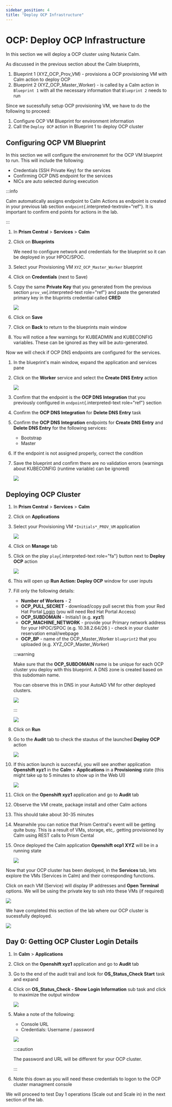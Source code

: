 ```yaml
---
sidebar_position: 4
title: "Deploy OCP Infrastructure"
---
```


# OCP: Deploy OCP Infrastructure

In this section we will deploy a OCP cluster using Nutanix Calm.

As discussed in the previous section about the Calm blueprints,

1.  Blueprint 1 (XYZ_OCP_Prov_VM) - provisions a OCP provisioning VM with Calm action to deploy OCP
2.  Blueprint 2 (XYZ_OCP_Master_Worker) - is called by a Calm action in `Blueprint 1` with all the necessary information that `Blueprint 2` needs to run

Since we sucessfully setup OCP provisioning VM, we have to do the following to proceed:

1.  Configure OCP VM Blueprint for environment information
2.  Call the `Deploy OCP` action in Blueprint 1 to deploy OCP cluster

## Configuring OCP VM Blueprint

In this section we will configure the environemnt for the OCP VM blueprint to run. This will include the following:

-   Credentials (SSH Private Key) for the services
-   Confirming OCP DNS endpoint for the services
-   NICs are auto selected during execution

:::info

Calm automatically assigns endpoint to Calm Actions as endpoint is created in your previous lab section `endpoint`{.interpreted-textrole="ref"}. It is important to confirm end points for actions in the lab.

:::

1.  In **Prism Central** > **Services** > **Calm**

2.  Click on **Blueprints**

    We need to configure network and credentials for the blueprint so it can be deployed in your HPOC/SPOC.

1.  Select your Provisioning VM `XYZ_OCP_Master_Worker` blueprint

2.  Click on **Credentials** (next to Save)

3.  Copy the same **Private Key** that you generated from the previous
    section `prov_vm`{.interpreted-text role="ref"} and paste the
    generated primary key in the bluprints credential called **CRED**

    ![](ocp_vms_images/ocp_bp_save_cred.png)

4.  Click on **Save**

5.  Click on **Back** to return to the blueprints main window

6.  You will notice a few warnings for KUBEADMIN and KUBECONFIG
    variables. These can be ignored as they will be auto-generated.

Now we will check if OCP DNS endpoints are configured for the services.

1.  In the blueprint\'s main window, expand the application and services
    pane

2.  Click on the **Worker** service and select the **Create DNS Entry**
    action

    ![](ocp_vms_images/ocp_service_ep_confirm.png)

3.  Confirm that the endpoint is the **OCP DNS Integration** that you
    previously configured in `endpoint`{.interpreted-text role="ref"}
    section

4.  Confirm the **OCP DNS Integration** for **Delete DNS Entry** task

5.  Confirm the **OCP DNS Integration** endpoints for **Create DNS
    Entry** and **Delete DNS Entry** for the following services:

    -   Bootstrap
    -   Master

6.  If the endpoint is not assigned properly, correct the condition

7.  Save the blueprint and confirm there are no validation errors
    (warnings about KUBECONFIG (runtime variable) can be ignored)

    ![](ocp_vms_images/ocp_bp_save_validation.png)

## Deploying OCP Cluster

1.  In **Prism Central** \> **Services** \> **Calm**

2.  Click on **Applications**

3.  Select your Provisioning VM `*Initials*_PROV_VM` application

    ![](ocp_vms_images/prov_vm_app.png)

4.  Click on **Manage** tab

5.  Click on the play `play`{.interpreted-text role="fa"} button next to
    **Deploy OCP** action

    ![](ocp_vms_images/ocp_deployocp_action.png)

6.  This will open up **Run Action: Deploy OCP** window for user inputs

7.  Fill only the following details:

    -   **Number of Workers** - 2
    -   **OCP_PULL_SECRET** - download/copy pull secret this from your Red Hat Portal [Login](https://console.redhat.com/openshift/install/pull-secret) (you will need Red Hat Portal Access)
    -   **OCP_SUBDOMAIN** - Initials1 (e.g. **xyz1**)
    -   **OCP_MACHINE_NETWORK** - provide your Primary network address for your HPOC/SPOC (e.g. 10.38.2.64/26 ) - check in your cluster reservation email/webpage
    -   **OCP_BP** - name of the OCP_Master_Worker `blueprint2` that you
        uploaded (e.g. XYZ_OCP_Master_Worker)

    :::warning
   
    Make sure that the **OCP_SUBDOMAIN** name is be unique for each OCP cluster you deploy with this blueprint. A DNS zone is created based on this subdomain name.

    You can observe this in DNS in your AutoAD VM for other deployed clusters.

    ![](ocp_vms_images/ocp_xyz1_cluster_dns.png)

    :::

    ![](ocp_vms_images/ocp_deploy_task_runtime_variables.png)

8.  Click on **Run**

9.  Go to the **Audit** tab to check the stautus of the launched
    **Deploy OCP** action

    ![](ocp_vms_images/ocp_deploy_audit.png)

10. If this action launch is succesful, you will see another application
    **Openshift xyz1** in the **Calm** \> **Applications** in a
    **Provisioning** state (this might take up to 5 minutes to show up
    in the Web UI)

    ![](ocp_vms_images/ocp_app_provisioning.png)

11. Click on the **Openshift xyz1** application and go to **Audit** tab

12. Observe the VM create, package install and other Calm actions

13. This should take about 30-35 minutes

14. Meanwhile you can notice that Prism Central\'s event will be getting
    quite busy. This is a result of VMs, storage, etc,. getting
    provisioned by Calm using REST calls to Prism Cental

15. Once deployed the Calm application **Openshift ocp1 XYZ** will be in
    a running state

    ![](ocp_vms_images/ocp_prov_vm_audit.png)

Now that your OCP cluster has been deployed, in the **Services** tab, lets explore the VMs (Services in Calm) and their corresponding functions.

Click on each VM (Service) will display IP addresses and **Open Terminal** options. We will be using the private key to ssh into these VMs (if required)

![](ocp_vms_images/ocp_deployed_vms.png)

We have completed this section of the lab where our OCP cluster is sucessfully deployed.

![](ocp_vms_images/ocp_vm_complete.png)

## Day 0: Getting OCP Cluster Login Details

1.  In **Calm** > **Applications**

2.  Click on the **Openshift xyz1** application and go to **Audit** tab

3.  Go to the end of the audit trail and look for **OS_Status_Check
    Start** task and expand

4.  Click on **OS_Status_Check - Show Login Information** sub task and
    click to maximize the output window

    ![](ocp_vms_images/ocp_os_status_check.png)

5.  Make a note of the following:

    -   Console URL
    -   Credentials: Username / password

    ![](ocp_vms_images/ocp_console_cred.png)

    :::caution

    The password and URL will be different for your OCP cluster.

    :::

6.  Note this down as you will need these credentials to logon to the OCP cluster managment console

We will proceed to test Day 1 operations (Scale out and Scale in) in the next section of the lab.
